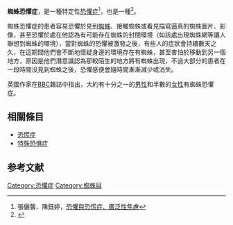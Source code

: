 {{Expand language|en|time=2018-04-14T11:39:53+00:00}}
{{medical}}
'''蜘蛛恐懼症'''，是一種特定性[[恐懼症|恐懼症]]<ref>張儷韾、陳鈺婷，[http://140.122.69.164/download.php?filename=311_a228d77e.ppt&dir=archive&title=File 恐懼與恐慌症、廣泛性焦慮]{{Dead link|date=2018年6月 |bot=InternetArchiveBot |fix-attempted=no }}</ref>，也是一種{{tsl|en|Zoophobia|動物恐懼症}}<ref>{{Cite web |url=http://www.webmd.com/anxiety-panic/guide/fear-factor-phobias |title=Anxiety & Panic Disorders Guide |access-date=2010-08-16 |archive-date=2017-01-16 |archive-url=https://web.archive.org/web/20170116235142/http://www.webmd.com/anxiety-panic/guide/fear-factor-phobias |dead-url=no }}</ref>。

蜘蛛恐懼症的患者容易恐懼於見到[[蜘蛛|蜘蛛]]、接觸蜘蛛或看見描寫逼真的蜘蛛圖片、影像，甚至恐懼於處在他認為有可能存在蜘蛛的封閉環境（如該處出現蜘蛛網等讓人聯想到蜘蛛的環境），當對蜘蛛的恐懼被激發之後，有些人的症狀會持續數天之久，在這期間他們會不斷地懷疑身邊的環境存在有蜘蛛，甚至害怕於移動到另一個地方，原因是他們潛意識認為那較陌生的地方將有蜘蛛出現，不過大部分的患者在一段時間沒見到蜘蛛之後，恐懼感便會隨時間漸漸減少或消失。

英國作家{{tsl|en|Susan Blackmore|蘇珊·布拉克摩爾}}在[[BBC|BBC]]雜誌中指出，大約有十分之一的[[男性|男性]]和半數的[[女性|女性]]有蜘蛛恐懼症。

== 相關條目 ==

* [[恐慌症|恐慌症]]
* [[特殊恐惧症|特殊恐惧症]]

== 参考文献 ==
{{reflist}}

{{心理学小作品}}

{{spider nav}}

{{ICD-10-F|selected = 神經性壓力}}

[[Category:恐懼症|Category:恐懼症]]
[[Category:蜘蛛目|Category:蜘蛛目]]